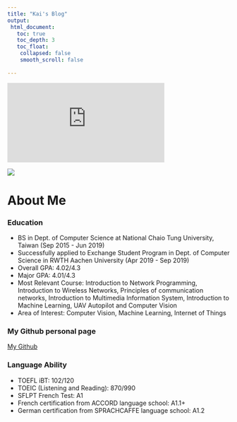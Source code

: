 ```yaml
---
title: "Kai's Blog"
output:
 html_document:
   toc: true
   toc_depth: 3
   toc_float:
    collapsed: false
    smooth_scroll: false
    
---
```

 

<iframe scrolling="no" frameborder="no" clocktype="html5" style="overflow:hidden;border:0;margin:0;padding:0;width:356px;height:180px;"src="http://www.clocklink.com/html5embed.php?clock=042&timezone=CCT&color=red&size=356&Title=&Message=&Target=&From=2018,1,1,0,0,0&Color=red">	
</iframe>

 
![](kai.jpg)

# About Me
### Education
 - BS in Dept. of Computer Science at National Chaio Tung University, Taiwan (Sep 2015 - Jun 2019)
 - Successfully applied to Exchange Student Program in Dept. of Computer Science in RWTH Aachen University (Apr 2019 - Sep 2019)
 - Overall GPA: 4.02/4.3
 - Major GPA: 4.01/4.3
 - Most Relevant Course: Introduction to Network Programming, Introduction to Wireless Networks, Principles of communication networks, Introduction to Multimedia Information System, Introduction to Machine Learning, UAV Autopilot and Computer Vision
 - Area of Interest: Computer Vision, Machine Learning, Internet of Things

### My Github personal page
[My Github](https://github.com/kai0122 "Github")

### Language Ability
 - TOEFL iBT: 102/120
 - TOEIC (Listening and Reading): 870/990
 - SFLPT French Test: A1
 - French certification from ACCORD language school: A1.1+
 - German certification from SPRACHCAFFE language school: A1.2
